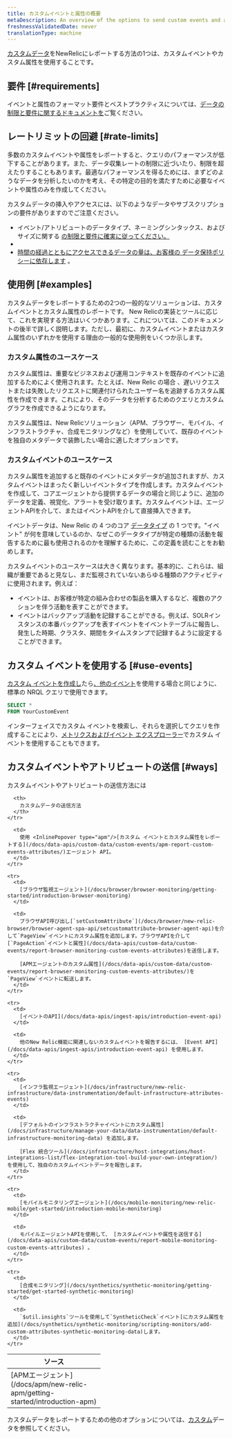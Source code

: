 ```yaml
---
title: カスタムイベントと属性の概要
metaDescription: An overview of the options to send custom events and attributes to New Relic.
freshnessValidatedDate: never
translationType: machine
---
```


[カスタムデータ](/docs/data-apis/custom-data/intro-custom-data)をNewRelicにレポートする方法の1つは、カスタムイベントやカスタム属性を使用することです。

## 要件 [#requirements]

イベントと属性のフォーマット要件とベストプラクティスについては、[データの制限と要件に関するドキュメントを](/docs/data-apis/custom-data/custom-events/data-requirements-limits-custom-event-data)ご覧ください。

## レートリミットの回避 [#rate-limits]

多数のカスタムイベントや属性をレポートすると、クエリのパフォーマンスが低下することがあります。また、データ収集レートの制限に近づいたり、制限を超えたりすることもあります。最適なパフォーマンスを得るためには、まずどのようなデータを分析したいのかを考え、その特定の目的を満たすために必要なイベントや属性のみを作成してください。

カスタムデータの挿入やアクセスには、以下のようなデータやサブスクリプションの要件がありますのでご注意ください。

* イベント/アトリビュートのデータタイプ、ネーミングシンタックス、およびサイズに関する [の制限と要件に確実に従ってください。](/docs/data-apis/custom-data/custom-events/data-requirements-limits-custom-event-data)
* [](/docs/data-apis/custom-data/custom-events/data-requirements-limits-custom-event-data)
* [時間の経過とともにアクセスできるデータの量は、お客様の ](/docs/data-apis/custom-data/custom-events/data-requirements-limits-custom-event-data)[データ保持ポリシーに依存します](/docs/accounts/original-accounts-billing/original-data-retention/event-data-retention-original-pricing-plan) 。

## 使用例 [#examples]

カスタムデータをレポートするための2つの一般的なソリューションは、カスタムイベントとカスタム属性のレポートです。 New Relicの実装とツールに応じて、これを実現する方法はいくつかあります。これについては、このドキュメントの後半で詳しく説明します。ただし、最初に、カスタムイベントまたはカスタム属性のいずれかを使用する理由の一般的な使用例をいくつか示します。

### カスタム属性のユースケース

カスタム属性は、重要なビジネスおよび運用コンテキストを既存のイベントに追加するためによく使用されます。たとえば、New Relic の場合<InlinePopover type="browser"/> 、遅いリクエストまたは失敗したリクエストに関連付けられたユーザー名を追跡するカスタム属性を作成できます。これにより、そのデータを分析するためのクエリとカスタム グラフを作成できるようになります。

カスタム属性は、New Relicソリューション（APM、ブラウザー、モバイル、インフラストラクチャ、合成モニタリングなど）を使用していて、既存のイベントを独自のメタデータで装飾したい場合に適したオプションです。

### カスタムイベントのユースケース

カスタム属性を追加すると既存のイベントにメタデータが追加されますが、カスタムイベントはまったく新しいイベントタイプを作成します。カスタムイベントを作成して、コアエージェントから提供するデータの場合と同じように、追加のデータを定義、視覚化、アラートを受け取ります。カスタムイベントは、エージェントAPIを介して、またはイベントAPIを介して直接挿入できます。

イベントデータは、New Relic の 4 つのコア [データタイプ](/docs/data-apis/understand-data/new-relic-data-types/#event-data) の 1 つです。"イベント" が何を意味しているのか、なぜこのデータタイプが特定の種類の活動を報告するために最も使用されるのかを理解するために、この定義を読むことをお勧めします。

カスタムイベントのユースケースは大きく異なります。基本的に、これらは、組織が重要であると見なし、まだ監視されていないあらゆる種類のアクティビティに使用されます。例えば：

* イベントは、お客様が特定の組み合わせの製品を購入するなど、複数のアクションを伴う活動を表すことができます。
* イベントはバックアップ活動を記録することができる。例えば、SOLRインスタンスの本番バックアップを表すイベントをイベントテーブルに報告し、発生した時期、クラスタ、期間をタイムスタンプで記録するように設定することができます。

## カスタム イベントを使用する [#use-events]

[カスタム イベントを作成し](/docs/data-apis/custom-data/custom-events/collect-custom-attributes/#enabling-custom)たら[、他のイベント](/docs/query-your-data/nrql-new-relic-query-language/get-started/nrql-syntax-clauses-functions)を使用する場合と同じように、標準の NRQL クエリで使用できます。

```sql
SELECT *
FROM YourCustomEvent
```

インターフェイスでカスタム イベントを検索し、それらを選択してクエリを作成することにより、[メトリクスおよびイベント エクスプローラー](/docs/query-your-data/explore-query-data/browse-data/introduction-data-explorer/)でカスタム イベントを使用することもできます。

## カスタムイベントやアトリビュートの送信 [#ways]

カスタムイベントやアトリビュートの送信方法には

<table>
  <thead>
    <tr>
      <th width="200px">
        ソース
      </th>

      <th>
        カスタムデータの送信方法
      </th>
    </tr>
  </thead>

  <tbody>
    <tr>
      <td>
        [APMエージェント](/docs/apm/new-relic-apm/getting-started/introduction-apm)
      </td>

      <td>
        使用 <InlinePopover type="apm"/>[カスタム イベントとカスタム属性をレポートする](/docs/data-apis/custom-data/custom-events/apm-report-custom-events-attributes/)エージェント API。
      </td>
    </tr>

    <tr>
      <td>
        [ブラウザ監視エージェント](/docs/browser/browser-monitoring/getting-started/introduction-browser-monitoring)
      </td>

      <td>
        ブラウザAPI呼び出し[`setCustomAttribute`](/docs/browser/new-relic-browser/browser-agent-spa-api/setcustomattribute-browser-agent-api)を介して`PageView`イベントにカスタム属性を追加します。ブラウザAPIを介して[`PageAction`イベントと属性](/docs/data-apis/custom-data/custom-events/report-browser-monitoring-custom-events-attributes)を送信します。

        [APMエージェントのカスタム属性](/docs/data-apis/custom-data/custom-events/report-browser-monitoring-custom-events-attributes/)を`PageView`イベントに転送します。
      </td>
    </tr>

    <tr>
      <td>
        [イベントのAPI](/docs/data-apis/ingest-apis/introduction-event-api)
      </td>

      <td>
        他のNew Relic機能に関連しないカスタムイベントを報告するには、 [Event API](/docs/data-apis/ingest-apis/introduction-event-api) を使用します。
      </td>
    </tr>

    <tr>
      <td>
        [インフラ監視エージェント](/docs/infrastructure/new-relic-infrastructure/data-instrumentation/default-infrastructure-attributes-events)
      </td>

      <td>
        [デフォルトのインフラストラクチャイベントにカスタム属性](/docs/infrastructure/manage-your-data/data-instrumentation/default-infrastructure-monitoring-data) を追加します。

        [Flex 統合ツール](/docs/infrastructure/host-integrations/host-integrations-list/flex-integration-tool-build-your-own-integration/) を使用して、独自のカスタムイベントデータを報告します。
      </td>
    </tr>

    <tr>
      <td>
        [モバイルモニタリングエージェント](/docs/mobile-monitoring/new-relic-mobile/get-started/introduction-mobile-monitoring)
      </td>

      <td>
        モバイルエージェントAPIを使用して、 [カスタムイベントや属性を送信する](/docs/data-apis/custom-data/custom-events/report-mobile-monitoring-custom-events-attributes) 。
      </td>
    </tr>

    <tr>
      <td>
        [合成モニタリング](/docs/synthetics/synthetic-monitoring/getting-started/get-started-synthetic-monitoring)
      </td>

      <td>
        `$util.insights`ツールを使用して`SyntheticCheck`イベント[にカスタム属性を追加](/docs/synthetics/synthetic-monitoring/scripting-monitors/add-custom-attributes-synthetic-monitoring-data)します。
      </td>
    </tr>
  </tbody>
</table>

カスタムデータをレポートするための他のオプションについては、[カスタム](/docs/data-apis/custom-data/intro-custom-data)データを参照してください。